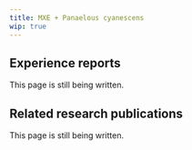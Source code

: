 ---
title: MXE + Panaelous cyanescens
wip: true
---

## Experience reports

This page is still being written.

## Related research publications

This page is still being written.


